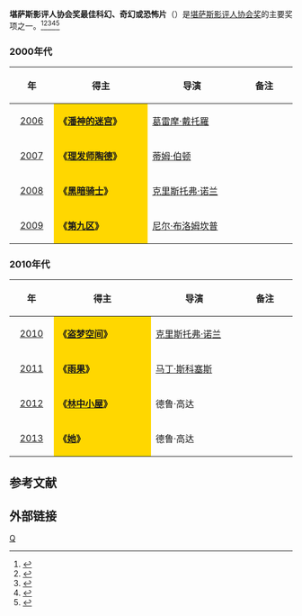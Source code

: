 '''堪萨斯影评人协会奖最佳科幻、奇幻或恐怖片'''（{{lang-en|'''Kansas City Film Critics Circle Award for Best Science Fiction, Fantasy or Horror Film'''}}）是[[堪萨斯影评人协会|堪萨斯影评人协会奖]]的主要奖项之一。<ref>{{cite web |url=http://ent.sina.com.cn/m/f/2010-01-05/18022834534.shtml |title=堪萨斯影评人协会奖克鲁尼斯特里普称帝封后 |accessdate=2010 |publisher=新浪网 |work= |language=zh-hans |archive-date=2019-10-03 |archive-url=https://web.archive.org/web/20191003034849/http://ent.sina.com.cn/m/f/2010-01-05/18022834534.shtml |dead-url=no }}</ref><ref>{{cite web |url=http://ent.sina.com.cn/m/f/2013-12-20/18394065423.shtml |title=《为奴十二年》堪萨斯影评人协会夺6大奖 |accessdate=2013 |publisher=新浪网 |work= |language=zh-hans |archive-date=2019-09-18 |archive-url=https://web.archive.org/web/20190918063741/http://ent.sina.com.cn/m/f/2013-12-20/18394065423.shtml |dead-url=no }}</ref><ref>{{cite web |url=http://ent.sina.com.cn/m/f/2012-12-17/10333813211.shtml |title=《大师》堪萨斯影评人奖登顶 李安获最佳导演 |accessdate=2012 |publisher=新浪网 |work= |language=zh-hans |archive-date=2013-02-04 |archive-url=https://web.archive.org/web/20130204195209/http://ent.sina.com.cn/m/f/2012-12-17/10333813211.shtml |dead-url=no }}</ref><ref>{{cite web |url=http://ent.sina.com.cn/m/f/2007-01-04/09541396605.html |title=堪萨斯影评人协会奖：《93号航班》后来居上 |accessdate=2007 |publisher=新浪网 |work= |language=zh-hans |archive-url=https://web.archive.org/web/20140324152022/http://ent.sina.com.cn/m/f/2007-01-04/09541396605.html |archive-date=2014-03-24 |dead-url=yes }}</ref><ref>{{cite web |url=http://ent.sina.com.cn/m/f/2009-01-06/09542329977.shtml |title=堪萨斯影评人奖揭晓 洛克、斯特里普封帝封后 |accessdate=2009 |publisher=新浪网 |work= |language=zh-hans |archive-date=2019-09-18 |archive-url=https://web.archive.org/web/20190918063739/http://ent.sina.com.cn/m/f/2009-01-06/09542329977.shtml |dead-url=no }}</ref>

=== 2000年代 ===
{| class="wikitable" width="95%" cellpadding="5"
|-
!width="100"|年
!width="350"|得主
!width="350"|导演
!width="200"|备注
|-
|style="text-align:center;"| [[2006年堪萨斯影评人协会奖|2006]] ||  style="background:#FFD700;" |'''《[[潘神的迷宫|潘神的迷宫]]》''' || [[葛雷摩·戴托羅|葛雷摩·戴托羅]] ||  
|-
|style="text-align:center;"| [[2007年堪萨斯影评人协会奖|2007]] ||  style="background:#FFD700;" |'''《[[理发师陶德|理发师陶德]]》''' || [[蒂姆·伯顿|蒂姆·伯顿]] ||  
|-
|style="text-align:center;"| [[2008年堪萨斯影评人协会奖|2008]] ||  style="background:#FFD700;" |'''《[[黑暗骑士|黑暗骑士]]》''' || [[克里斯托弗·诺兰|克里斯托弗·诺兰]] ||  
|-
|style="text-align:center;"| [[2009年堪萨斯影评人协会奖|2009]] ||  style="background:#FFD700;" |'''《[[第九区|第九区]]》''' ||  [[尼尔·布洛姆坎普|尼尔·布洛姆坎普]]||  
|}

=== 2010年代 ===
{| class="wikitable" width="95%" cellpadding="5"
|-
!width="100"|年
!width="350"|得主
!width="350"|导演
!width="200"|备注
|-
|style="text-align:center;"| [[2010年堪萨斯影评人协会奖|2010]] ||  style="background:#FFD700;" | '''《[[盗梦空间|盗梦空间]]》''' || [[克里斯托弗·诺兰|克里斯托弗·诺兰]] ||  
|-
|style="text-align:center;"| [[2011年堪萨斯影评人协会奖|2011]] ||  style="background:#FFD700;" | '''《[[雨果_(电影)|雨果]]》''' ||  [[马丁·斯科塞斯|马丁·斯科塞斯]]||  
|-
|style="text-align:center;"| [[2012年堪萨斯影评人协会奖|2012]] ||  style="background:#FFD700;" | '''《[[林中小屋|林中小屋]]》'''|| 德鲁·高达 || 
|-
|style="text-align:center;"| [[2013年堪萨斯影评人协会奖|2013]] ||  style="background:#FFD700;" |'''《[[她_(电影)|她]]》''' ||德鲁·高达  ||  
|}

==参考文献==
{{reflist}}

== 外部链接 ==
{{堪萨斯影评人协会奖}}

[[Category:堪萨斯影评人协会奖|Q]]